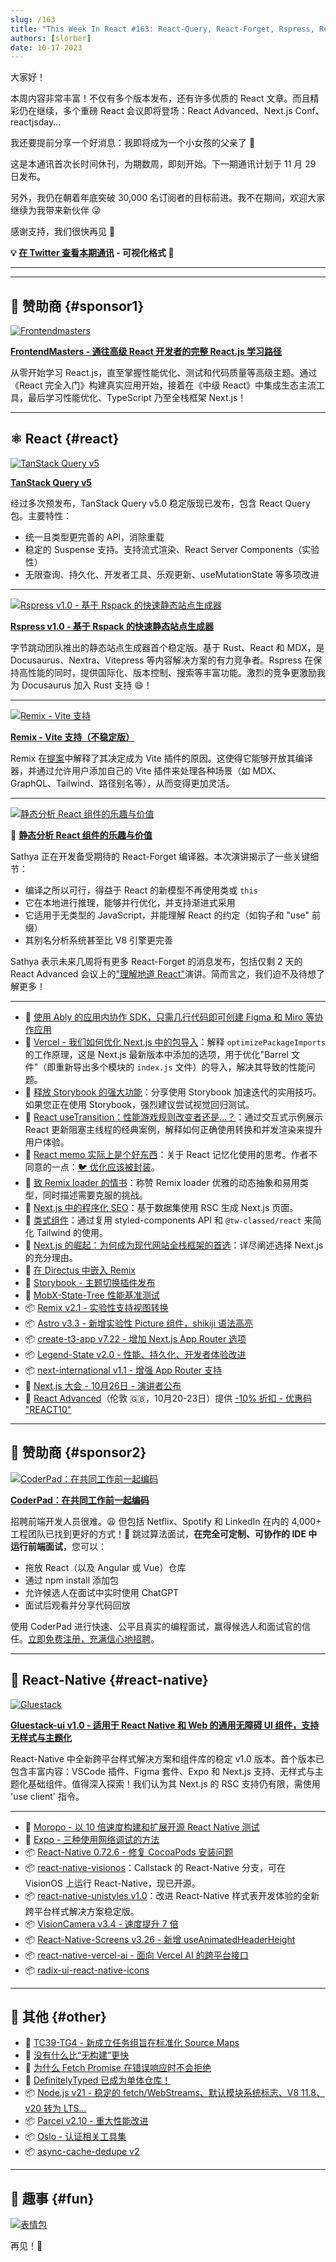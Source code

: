 ```yaml
---
slug: /163
title: "This Week In React #163: React-Query, React-Forget, Rspress, Remix Vite, Next.js Barrels, Storybook, Memo, Transitions, Gluestack, VisionCamera, Unistyles, VisionOS, Expo debugging..."
authors: [slorber]
date: 10-17-2023
---
```


大家好！

本周内容非常丰富！不仅有多个版本发布，还有许多优质的 React 文章。而且精彩仍在继续，多个重磅 React 会议即将登场：React Advanced、Next.js Conf、reactjsday...

我还要提前分享一个好消息：我即将成为一个小女孩的父亲了 🤗

这是本通讯首次长时间休刊，为期数周，即刻开始。下一期通讯计划于 11 月 29 日发布。

另外，我仍在朝着年底突破 30,000 名订阅者的目标前进。我不在期间，欢迎大家继续为我带来新伙伴 😜

感谢支持，我们很快再见 👋

<!-- truncate -->

**💡 [在 Twitter 查看本期通讯](https://slo.im/thread) - 可视化格式 🎨**

---


<Support />

---

## 💸 赞助商 {#sponsor1}

[![Frontendmasters](/emails/issues/158/frontendmasters.jpg)](https://frontendmasters.com/learn/react/?utm_source=newsletter&utm_medium=thisweekinreact&utm_campaign=reactpath)

**[FrontendMasters - 通往高级 React 开发者的完整 React.js 学习路径](https://frontendmasters.com/learn/react/?utm_source=newsletter&utm_medium=thisweekinreact&utm_campaign=reactpath)**

从零开始学习 React.js，直至掌握性能优化、测试和代码质量等高级主题。通过《React 完全入门》构建真实应用开始，接着在《中级 React》中集成生态主流工具，最后学习性能优化、TypeScript 乃至全栈框架 Next.js！

---

## ⚛️ React {#react}

[![TanStack Query v5](/emails/issues/163/tanstack-query-v5.jpg)](https://tanstack.com/blog/announcing-tanstack-query-v5)

[**TanStack Query v5**](https://tanstack.com/blog/announcing-tanstack-query-v5)

经过多次预发布，TanStack Query v5.0 稳定版现已发布，包含 React Query 包。主要特性：

- 统一且类型更完善的 API，消除重载
- 稳定的 Suspense 支持。支持流式渲染、React Server Components（实验性）
- 无限查询、持久化、开发者工具、乐观更新、useMutationState 等多项改进

---

[![Rspress v1.0 - 基于 Rspack 的快速静态站点生成器](/emails/issues/163/rspress.jpg)](https://github.com/orgs/web-infra-dev/discussions/5)

[**Rspress v1.0 - 基于 Rspack 的快速静态站点生成器**](https://github.com/orgs/web-infra-dev/discussions/5)

字节跳动团队推出的静态站点生成器首个稳定版。基于 Rust、React 和 MDX，是 Docusaurus、Nextra、Vitepress 等内容解决方案的有力竞争者。Rspress 在保持高性能的同时，提供国际化、版本控制、搜索等丰富功能。激烈的竞争更激励我为 Docusaurus 加入 Rust 支持 😄！

---

[![Remix - Vite 支持](/emails/issues/163/remix-vite.jpg)](https://remix.run/docs/en/dev/future/vite)

[**Remix - Vite 支持（不稳定版）**](https://remix.run/docs/en/dev/future/vite)

Remix 在[提案](https://github.com/remix-run/remix/discussions/7632)中解释了其决定成为 Vite 插件的原因。这使得它能够开放其编译器，并通过允许用户添加自己的 Vite 插件来处理各种场景（如 MDX、GraphQL、Tailwind、路径别名等），从而变得更加灵活。

---

[![静态分析 React 组件的乐趣与价值](/emails/issues/163/react-forget.jpg)](https://www.youtube.com/watch?v=kjOacmVsLSE)

🎥 [**静态分析 React 组件的乐趣与价值**](https://www.youtube.com/watch?v=kjOacmVsLSE)

Sathya 正在开发备受期待的 React-Forget 编译器。本次演讲揭示了一些关键细节：

- 编译之所以可行，得益于 React 的新模型不再使用类或 `this`
- 它在本地进行推理，能够并行优化，并支持渐进式采用
- 它适用于无类型的 JavaScript，并能理解 React 的约定（如钩子和 "use" 前缀）
- 其别名分析系统甚至比 V8 引擎更完善

Sathya 表示未来几周将有更多 React-Forget 的消息发布，包括仅剩 2 天的 React Advanced 会议上的["理解地道 React"](https://reactadvanced.com/schedule-offline)演讲。简而言之，我们迫不及待想了解更多！

---

- 💸 [使用 Ably 的应用内协作 SDK，只需几行代码即可创建 Figma 和 Miro 等协作应用](https://hubs.la/Q023nqgg0)
- 📜 [Vercel - 我们如何优化 Next.js 中的包导入](https://vercel.com/blog/how-we-optimized-package-imports-in-next-js)：解释 `optimizePackageImports` 的工作原理，这是 Next.js 最新版本中添加的选项，用于优化"Barrel 文件"（即重新导出多个模块的 `index.js` 文件）的导入，解决其导致的性能问题。
- 📜 [释放 Storybook 的强大功能](https://formidable.com/blog/2023/unlocking-the-power-of-storybook/)：分享使用 Storybook 加速迭代的实用技巧。如果您正在使用 Storybook，强烈建议尝试视觉回归测试。
- 📜 [React useTransition：性能游戏规则改变者还是...？](https://www.developerway.com/posts/use-transition)：通过交互式示例展示 React 更新阻塞主线程的经典案例，解释如何正确使用转换和并发渲染来提升用户体验。
- 📜 [React memo 实际上是个好东西](https://timtech.blog/posts/react-memo-is-good-actually/)：关于 React 记忆化使用的思考。作者不同意的一点：[🐦 优化应该被封装](https://twitter.com/sebastienlorber/status/1709258823582564644)。
- 📜 [致 Remix loader 的情书](https://laconicwit.com/a-love-letter-to-the-remix-loader/)：称赞 Remix loader 优雅的动态抽象和易用类型，同时描述需要克服的挑战。
- 📜 [Next.js 中的程序化 SEO](https://practicalprogrammatic.com/blog/programmatic-seo-in-nextjs/)：基于数据集使用 RSC 生成 Next.js 页面。
- 📜 [类式组件](https://flexible.dev/blog/single-line-components/)：通过复用 styled-components API 和 `@tw-classed/react` 来简化 Tailwind 的使用。
- 📜 [Next.js 的崛起：为何成为现代网站全栈框架的首选](https://www.felixvemmer.com/blog/why-next-js/)：详尽阐述选择 Next.js 的充分理由。
- 📜 [在 Directus 中嵌入 Remix](https://echobind.com/post/embedding-remix-in-directus)
- 📜 [Storybook - 主题切换插件发布](https://storybook.js.org/blog/introducing-theme-switcher-addon/)
- 📜 [MobX-State-Tree 性能基准测试](https://coolsoftware.dev/blog/benchmarking-mobx-state-tree/)
- 📦 [Remix v2.1 - 实验性支持视图转换](https://github.com/remix-run/remix/releases/tag/remix%402.1.0)
- 📦 [Astro v3.3 - 新增实验性 Picture 组件，shikiji 语法高亮](https://astro.build/blog/astro-330/)
- 📦 [create-t3-app v7.22 - 增加 Next.js App Router 选项](https://github.com/t3-oss/create-t3-app/releases/tag/create-t3-app%407.22.0)
- 📦 [Legend-State v2.0 - 性能、持久化、开发者体验改进](https://legendapp.com/open-source/legend-state-v2/)
- 📦 [next-international v1.1 - 增强 App Router 支持](https://github.com/QuiiBz/next-international/releases/tag/1.1.0)
- 👥 [Next.js 大会 - 10月26日 - 演讲者公布](https://nextjs.org/conf/speakers)
- 👥 [React Advanced](https://reactadvanced.com/?utm_source=email&utm_medium=thisweekinreact)（伦敦 🇬🇧，10月20-23日）提供 [\-10% 折扣 - 优惠码 "REACT10"](https://ti.to/gitnation/react-advanced-london-2023/discount/REACT10)

<SubscribeFormEmbed placement="middle" />

---

## 💸 赞助商 {#sponsor2}

[![CoderPad：在共同工作前一起编码](/emails/issues/154/coderpad.png)](https://coderpad.io/?utm_medium=3pmedia&utm_source=ThisWeekInReact&utm_campaign=23-Q3-3PMedia-ThisWeekInReact-ACQ-All-Global-Newsletter)

**[CoderPad：在共同工作前一起编码](https://coderpad.io/?utm_medium=3pmedia&utm_source=ThisWeekInReact&utm_campaign=23-Q3-3PMedia-ThisWeekInReact-ACQ-All-Global-Newsletter)**

招聘前端开发人员很难。😩 但包括 Netflix、Spotify 和 LinkedIn 在内的 4,000+ 工程团队已找到更好的方式！🤠 跳过算法面试，**在完全可定制、可协作的 IDE 中运行前端面试**，您可以：

- 拖放 React（以及 Angular 或 Vue）仓库
- 通过 npm install 添加包
- 允许候选人在面试中实时使用 ChatGPT
- 面试后观看并分享代码回放

使用 CoderPad 进行快速、公平且真实的编程面试，赢得候选人和面试官的信任。[立即免费注册，充满信心地招聘](https://coderpad.io/?utm_medium=3pmedia&utm_source=ThisWeekInReact&utm_campaign=23-Q3-3PMedia-ThisWeekInReact-ACQ-All-Global-Newsletter)。

---

## 📱 React-Native {#react-native}

[![Gluestack](/emails/issues/163/gluestack.jpg)](https://gluestack.io/ui/v1)

[**Gluestack-ui v1.0 - 适用于 React Native 和 Web 的通用无障碍 UI 组件，支持无样式与主题化**](https://gluestack.io/ui/v1)

React-Native 中全新跨平台样式解决方案和组件库的稳定 v1.0 版本。首个版本已包含丰富内容：VSCode 插件、Figma 套件、Expo 和 Next.js 支持、无样式与主题化基础组件。值得深入探索！我们认为其 Next.js 的 RSC 支持仍有限，需使用 'use client' 指令。

---

- 💸 [Moropo - 以 10 倍速度构建和扩展开源 React Native 测试](https://www.moropo.com/for-react-native?utm_source=newsletter&utm_medium=emails&utm_campaign=twir-20231018)
- 📜 [Expo - 三种使用网络调试的方法](https://blog.expo.dev/three-ways-to-use-network-debugging-75fa6118fac6)
- 📦 [React-Native 0.72.6 - 修复 CocoaPods 安装问题](https://github.com/facebook/react-native/releases/tag/v0.72.6)
- 📦 [react-native-visionos](https://github.com/callstack/react-native-visionos)：Callstack 的 React-Native 分支，可在 VisionOS 上运行 React-Native，现已开源。
- 📦 [react-native-unistyles v1.0](https://github.com/jpudysz/react-native-unistyles)：改进 React-Native 样式表开发体验的全新跨平台样式解决方案稳定版。
- 📦 [VisionCamera v3.4 - 速度提升 7 倍](https://github.com/mrousavy/react-native-vision-camera/releases/tag/v3.4.0)
- 📦 [React-Native-Screens v3.26 - 新增 useAnimatedHeaderHeight](https://github.com/software-mansion/react-native-screens/releases/tag/3.26.0)
- 📦 [react-native-vercel-ai - 面向 Vercel AI 的跨平台接口](https://github.com/bidah/react-native-vercel-ai)
- 📦 [radix-ui-react-native-icons](https://github.com/Eronred/radix-ui-react-native-icons)

---

## 🔀 其他 {#other}

- 👀 [TC39-TG4 - 新成立任务组旨在标准化 Source Maps](https://www.ecma-international.org/news/ecma-tc39-ecmascript-initiates-a-new-task-group-to-standardize-source-maps//)
- 📜 [没有什么比“无构建”更快](https://world.hey.com/dhh/you-can-t-get-faster-than-no-build-7a44131c)
- 📜 [为什么 Fetch Promise 在错误响应时不会拒绝](https://kettanaito.com/blog/why-fetch-promise-doesnt-reject-on-error-responses)
- 📜 [DefinitelyTyped 已成为单体仓库！](https://jakebailey.dev/posts/pnpm-dt-3/)
- 📦 [Node.js v21 - 稳定的 fetch/WebStreams、默认模块系统标志、V8 11.8、v20 转为 LTS...](https://openjsf.org/announcement/2023/10/17/node-js-21-available-now/)
- 📦 [Parcel v2.10 - 重大性能改进](https://github.com/parcel-bundler/parcel/releases/tag/v2.10.0)
- 📦 [Oslo - 认证相关工具集](https://github.com/pilcrowOnPaper/oslo)
- 📦 [async-cache-dedupe v2](https://github.com/mcollina/async-cache-dedupe)

---

## 🤭 趣事 {#fun}

[![表情包](/emails/issues/163/meme.jpg)](https://twitter.com/BHolmesDev/status/1713177728143241403)

再见！👋